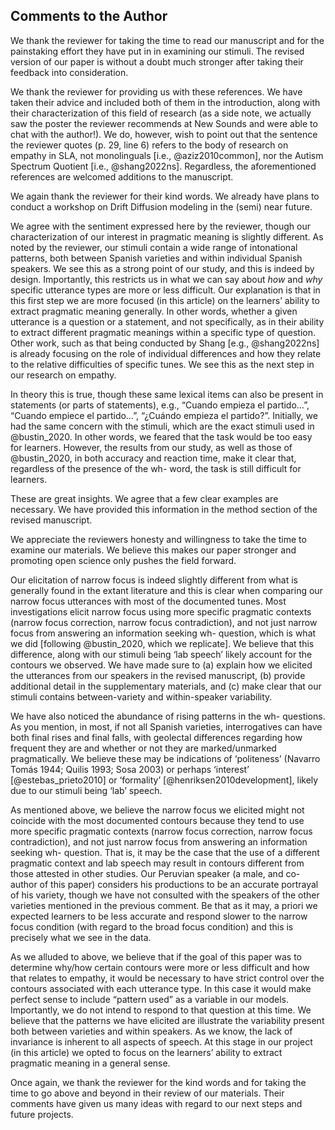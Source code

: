 ## Comments to the Author

\RC{The study analyses the influence of empathy in the perception and processing of intonation in questions and statements in L2 Spanish and shows that higher empathic individuals, in comparison with lower empathic individuals, appear to be more sensitive to intonation cues. In my opinion, the quality of the paper is very good and the conclusions make it a highly citable one and not only for the case of Spanish L2 but in general. 

Below you can find a by-section review and some comments.

The goals and hypothesis of the paper are clear and well-defined.

}

We thank the reviewer for taking the time to read our manuscript and for the painstaking effort they have put in in examining our stimuli. 
The revised version of our paper is without a doubt much stronger after taking their feedback into consideration. 

\Done




\RC{As for the state of the art, page 29, line 6 states: "the current body of research is limited to studies on pronunciation accuracy." And I think that is not accurate, there are studies that include empathy as an important factor for intonation perception (in L1 and mostly from psychology that is true) [LINK].

And, then, specifically for Spanish L2, a recent poster presented in New Sounds 2022 uses the Autism Spectrum Quotient (I don't know if they publish abstracts as short papers) [LINK].

Maybe you can add this info in the introduction stating that it is a very recent and promising field of research and that it helps us to understand individual variation and that way you won't need to change much in your text.
}

We thank the reviewer for providing us with these references. 
We have taken their advice and included both of them in the introduction, along with their characterization of this field of research (as a side note, we actually saw the poster the reviewer recommends at New Sounds and were able to chat with the author!). 
We do, however, wish to point out that the sentence the reviewer quotes (p. 29, line 6) refers to the body of research on empathy in SLA, not monolinguals [i.e., @aziz2010common], nor the Autism Spectrum Quotient [i.e., @shang2022ns]. 
Regardless, the aforementioned references are welcomed additions to the manuscript.

\Done
\Easy





\RC{The methodology of the paper is outstanding, a great sample size (225 listeners), good materials (with several Spanish varieties included) and a state-of-the-art statistical analysis for fussy reviewers and an innovative one (at least for our discipline), that I don’t fully understand, so maybe it is a good idea to organize a workshop on that in a future congress.}

We again thank the reviewer for their kind words. 
We already have plans to conduct a workshop on Drift Diffusion modeling in the (semi) near future. 

\Done
\Easy




\RC{I have only have questions regarding those "64 critical items" that (I think) can be easily solved including examples or a description of the patterns the speakers used or better (and you will see why in the comments) how you elicited the data and saying something like "variation is wonderful, students must be exposed to a wide range of intonational patterns and we are not interested in their pragmatic meaning for this study".}

We agree with the sentiment expressed here by the reviewer, though our characterization of our interest in pragmatic meaning is slightly different. 
As noted by the reviewer, our stimuli contain a wide range of intonational patterns, both between Spanish varieties and within individual Spanish speakers. 
We see this as a strong point of our study, and this is indeed by design. 
Importantly, this restricts us in what we can say about *how* and *why* specific utterance types are more or less difficult. 
Our explanation is that in this first step we are more focused (in this article) on the learners' ability to extract pragmatic meaning generally. 
In other words, whether a given utterance is a question or a statement, and not specifically, as in their ability to extract different pragmatic meanings within a specific type of question. 
Other work, such as that being conducted by Shang [e.g., @shang2022ns] is already focusing on the role of individual differences and how they relate to the relative difficulties of specific tunes. 
We see this as the next step in our research on empathy. 

\Done
\Easy




\RC{First, silly question, why do the listeners need intonation in wh- questions? They have the marker "qué, quién, cómo"... That is all they need, so I don't understand why this type of question is included in the study.}

In theory this is true, though these same lexical items can also be present in statements (or parts of statements), e.g., "Cuando empieza el partido...", "Cuando empiece el partido...", "¿Cuándo empieza el partido?". 
Initially, we had the same concern with the stimuli, which are the exact stimuli used in @bustin_2020. 
In other words, we feared that the task would be too easy for learners. 
However, the results from our study, as well as those of @bustin_2020, in both accuracy and reaction time, make it clear that, regardless of the presence of the wh- word, the task is still difficult for learners. 

\Done
\Easy




\RC{I know that the stimuli are in the supplementary materials, but I miss something in the text either an example (or two of them) or making explicit of the type of stress that you have included and why. The reason is that a lot of foreign speakers (that is the case for example for Dutch, Japanese and Chinese if I remember it correctly) find more difficult to distinguish between statements and questions when the last word of the sentence is stressed in the last syllable (aguda). And that has two main reasons, 1) compression and truncation of the tonal movements and 2) (and of special importance given the varieties included among your stimuli) most of Mexican, Peninsular Spanish, Chilean, Peruvian statements can be slightly rising. In pragmatic descriptions such as Prieto \& Roseano (2010) that final contour is characterised as "statement of the obvious" but, in fact, that is the pattern that we find most of the times that we elicit statements that have the slightest hint of common ground information, for example, in narratives. Moreover, in some varieties of Mexico and Chile, slightly rising (L* !H\%) is the standard neutral pattern. This has a direct implication in the perception of questions by native speakers that counterintuitively, need a higher F0 rise in order to say that something is a question than foreigners that speak usually speak languages where there are not rising statements (I would give you references but they are mine, so maybe when the paper is published, we can talk in a congress). Maybe you don't find that because English-speaking speakers are used to uptalk?}

These are great insights. 
We agree that a few clear examples are necessary. 
We have provided this information in the method section of the revised manuscript. 

\Done
\Easy




\RC{Before I start criticizing your stimuli in the follow paragraphs, I want you to know that I very much appreciate that you made them public and that if every researcher did this we will find problems in every dataset. So, this does not diminish your work at all. Now, some of the things that I am going to say are not solvable in a reviewed version and I am aware of that, and I do not expect you to solve them, the paper is publishable as long as you include the sentence that I said before saying that the sentences have several contours and several pragmatic meanings.}

We appreciate the reviewers honesty and willingness to take the time to examine our materials. 
We believe this makes our paper stronger and promoting open science only pushes the field forward. 

\Done
\Easy




\RC{Firstly, eliciting real broad-focus sentences is not easy and not only because the tendency to the statement of the obvious, for example, your andalusian\_match\_declarative-broad-focus\_David-leia-el-libro has a slightly (but audible and present in the pitch contour) narrow-focus intonation (rising stressed syllable) and the only narrow-focus that I could find among all your stimuli. So, maybe we are calling narrow-focus to different things, let me know if we are.}

Our elicitation of narrow focus is indeed slightly different from what is generally found in the extant literature and this is clear when comparing our narrow focus utterances with most of the documented tunes. 
Most investigations elicit narrow focus using more specific pragmatic contexts (narrow focus correction, narrow focus contradiction), and not just narrow focus from answering an information seeking wh- question, which is what we did [following @bustin_2020, which we replicate]. 
We believe that this difference, along with our stimuli being 'lab speech' likely account for the contours we observed. 
We have made sure to (a) explain how we elicited the utterances from our speakers in the revised manuscript, (b) provide additional detail in the supplementary materials, and (c) make clear that our stimuli contains between-variety and within-speaker variability. 

\Done
\Easy




\RC{As for the wh- questions, Spanish has loads of patterns, for example in Argentina wh- questions can be rising or falling depending on politeness, in Peninsular Spanish are usually falling but they can be rising, and usually is the same for any dialect. And, then we have all the biased intonation patterns, for example, your Andalusian speaker is using the "surprised one" L+H\*L\%, which happens to coincide with the pattern for focus, in all the wh- questions except in "andalusian\_match\_interrogative-partial-wh\_Por-que-ama-la-navidad", where she uses the L\*H\%, the prototypical one for yes-no questions in standard Castilian Spanish.

For the rest, most of your speakers have chosen rising patterns for their wh-questions but that is not the most frequent pattern.
}

We have also noticed the abundance of rising patterns in the wh- questions. 
As you mention, in most, if not all Spanish varieties, interrogatives can have both final rises and final falls, with geolectal differences regarding how frequent they are and whether or not they are marked/unmarked pragmatically.
We believe these may be indications of 'politeness' (Navarro Tomás 1944; Quilis 1993; Sosa 2003) or perhaps 'interest' [@estebas_prieto2010] or 'formality' [@henriksen2010development], likely due to our stimuli being 'lab' speech. 

\Done
\Easy




\RC{As for focus, all your speakers should be doing a rising stressed syllable and falling ending (L+H\* L\%), that is pretty much panhispanic and crosslinguistically really frequent. But they are not, the case of the Peruvian speaker is salient because is using a monotonous tone, just the opposite of what she should be doing.

In the case of the Argentinian speaker if you look at the sentences side by side you will see that in the supposedly narrow sentence the peak is a bit earlier but it is still in the post-stressed syllable. We will expect here the Argentinian narrow-focus pattern, which is the most recognizable thing of their accent and the only case in which Spanish has a tritonal accent L+H\*+L (peak in the middle of the stressed syllable surrounded by low tones).

And then your Andalusian speaker has been innovative and has chosen for most of the cases the statement of the obvious pattern (realised as L\*H\%) therefore using the y-n question pattern. The context that Prieto and Roseano (2010) have for that is:
A: ¿De quién es el hijo?
B: ¡De quién va a ser! de Guillermo
So for your data would be something like: A: María bebe el vino. (while she is thinking: obvio, ¿por qué me lo preguntas?

In the rest of them I think that she is trying to put the focus on the verb, but the result is really strange. To do that, you would need something like “Mariano HAbla | del tiempo (and does not another thing)” and you will have a small pause with compressed post-focal material etc. What she does is just weird.

}

As mentioned above, we believe the narrow focus we elicited might not coincide with the most documented contours because they tend to use more specific pragmatic contexts (narrow focus correction, narrow focus contradiction), and not just narrow focus from answering an information seeking wh- question. 
That is, it may be the case that the use of a different pragmatic context and lab speech may result in contours different from those attested in other studies. 
Our Peruvian speaker (a male, and co-author of this paper) considers his productions to be an accurate portrayal of his variety, though we have not consulted with the speakers of the other varieties mentioned in the previous comment. 
Be that as it may, a priori we expected learners to be less accurate and respond slower to the narrow focus condition (with regard to the broad focus condition) and this is precisely what we see in the data. 

\Done
\Easy




\RC{And lastly, yes-no questions, in general rising (here the Andalusian speaker is using the Madrid standard Spanish), but falling in Cuba, Puerto Rico, all the Caribbean, North of Spain, Canary Islands... The good thing is that the falling patterns that you have are not easily mistaken with a statement (for example questions of Medellín (Colombia) are) and the bad thing again is that you have more than one pattern.

Ok, so the message after this is that the choice of a pattern by the speakers has made that some of the stimuli are more difficult that others and that maybe you could solve that by adding a new variable "pattern used", which for most of the cases will be the interaction between variety and utterance type but for those speakers that use different patterns it won't. In fact, if you redo the analysis in order to see the effect of the contour, I would use this variable instead of utterance type because most of the supposedly narrow-focus sentences are broad-focus and will share the L\*L\% contour. And again, I am not saying that you do that for the current paper, you can prepare a new experiment to focus on intonational patterns.}

As we alluded to above, we believe that if the goal of this paper was to determine why/how certain contours were more or less difficult and how that relates to empathy, it would be necessary to have strict control over the contours associated with each utterance type. 
In this case it would make perfect sense to include "pattern used" as a variable in our models. 
Importantly, we do not intend to respond to that question at this time. 
We believe that the patterns we have elicited are illustrate the variability present both between varieties and within speakers. 
As we know, the lack of invariance is inherent to all aspects of speech. 
At this stage in our project (in this article) we opted to focus on the learners' ability to extract pragmatic meaning in a general sense. 

\Done
\Easy




\RC{Results. Nothing to say, beautifully solved, I loved the inclusion of speech rate as a variable that could affect the results. 

Congratulations on your work and I hope to see the reviewed version soon.
}

Once again, we thank the reviewer for the kind words and for taking the time to go above and beyond in their review of our materials. 
Their comments have given us many ideas with regard to our next steps and future projects. 

\Done
\Easy

